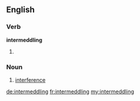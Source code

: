 ==English==

===Verb===
'''intermeddling'''

# {{present participle of|[[intermeddle]]}}

===Noun===
{{en-noun}}

# [[interference]]

[[de:intermeddling]]
[[fr:intermeddling]]
[[my:intermeddling]]